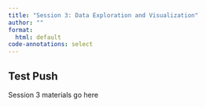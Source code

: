 ```yaml
---
title: "Session 3: Data Exploration and Visualization"
author: ""
format: 
  html: default
code-annotations: select
---
```


## Test Push

Session 3 materials go here